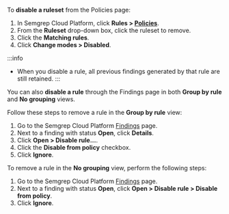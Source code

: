 To **disable a ruleset** from the Policies page:

1. In Semgrep Cloud Platform, click **Rules > [Policies](https://semgrep.dev/orgs/-/policies)**.
2. From the **Ruleset** drop-down box, click the ruleset to remove.
3. Click the <i class="fas fa-check-square"></i> **Matching rules**.
4. Click **Change modes > Disabled**.

:::info
- When you disable a rule, all previous findings generated by that rule are still retained.
:::

You can also **disable a rule** through the Findings page in both **Group by rule** and **No grouping** views. 

Follow these steps to remove a rule in the **Group by rule** view:

1. Go to the Semgrep Cloud Platform [Findings](https://semgrep.dev/orgs/-/findings?tab=open) page.
1. Next to a finding with status **Open**, click **<i class="fa-solid fa-window-restore"></i> Details**.
1. Click **Open > Disable rule...**.
1. Click the **Disable from policy** checkbox.
1. Click **Ignore**.

To remove a rule in the **No grouping** view, perform the following steps:

1. Go to the Semgrep Cloud Platform [Findings](https://semgrep.dev/orgs/-/findings?tab=open) page.
1. Next to a finding with status **Open**, click **Open > Disable rule > Disable from policy**.
1. Click **Ignore**.
